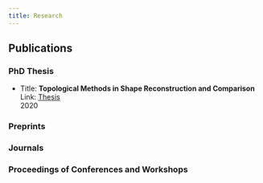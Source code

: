 ```yaml
---
title: Research
---
```


## Publications
### PhD Thesis
<ul class="timeline">
  <li class="item">Title: **Topological Methods in Shape Reconstruction and Comparison**  
  Link: [Thesis](assets/thesis.pdf)
  <div class="year">2020</div>
  </li>
</ul>

### Preprints
::: {#preprints}
:::

### Journals
::: {#journals}
:::

### Proceedings of Conferences and Workshops
::: {#conferences}
:::
